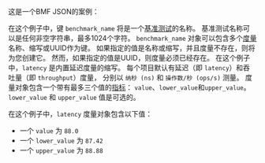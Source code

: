 
这是一个BMF JSON的案例：

<BmfExample />

在这个例子中，键 `benchmark_name` 将是一个[基准测试][benchmark]的名称。
基准测试名称可以是任何非空字符串，最多1024个字符。
`benchmark_name` 对象可以包含多个[度量][measure]名称、缩写或UUID作为键。
如果指定的值是名称或缩写，并且度量不存在，则将为您创建它。
然而，如果指定的值是UUID，则度量必须已经存在。
在这个例子中，`latency` 是内置延迟度量的缩写。
每个项目默认有延迟（即 `latency`）和吞吐量（即 `throughput`）度量，
分别以 `纳秒 (ns)` 和 `操作数/秒 (ops/s)` 测量。
度量对象包含一个带有最多三个值的[指标][metric]：
`value`、`lower_value`和`upper_value`。
`lower_value` 和 `upper_value` 值是可选的。

在这个例子中，`latency` 度量对象包含以下值：

- 一个 `value` 为 `88.0`
- 一个 `lower_value` 为 `87.42`
- 一个 `upper_value` 为 `88.88`

[benchmark]: /zh/docs/explanation/benchmarking/#benchmark
[measure]: /zh/docs/explanation/benchmarking/#measure
[metric]: /zh/docs/explanation/benchmarking/#metrics